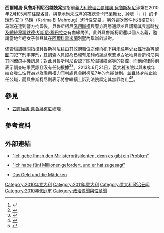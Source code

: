 {{disputed|time=2018-07-18T19:27:11+00:00}}
{{update|time=2018-07-18T19:27:11+00:00}}
{{noteTA
|1=zh-cn:贝卢斯科尼;zh-tw:貝魯斯柯尼;zh-hant:貝魯斯柯尼;zh-hk:貝盧斯科尼;zh-mo:貝盧斯科尼;
}}
'''西爾維奧·貝魯斯柯尼召雛妓案'''是指前[[義大利總理列表|義大利總理]][[西爾維奧·貝魯斯柯尼|西爾維奧·貝魯斯柯尼]]涉嫌在2010年2月和5月前往[[摩洛哥|摩洛哥]]，與當地尚未成年的夜總會[[卡巴萊|卡巴萊]]舞女、綽號「{{Link-fr|偷心露比|Ruby Rubacuori}}」（{{Lang|it|Ruby Rubacuori}}）的卡瑞玛·艾尔·马瑞（Karima El Mahroug）進行性交易<ref>{{Cite web |url= http://www.lemonde.fr/europe/chat/2012/12/10/le-retour-au-pouvoir-de-berlusconi-est-il-possible_1804015_3214.html |title= Berlusconi "se fiche complètement du sort de l'Italie" |author=  |date= 2012年11月12日 |publisher= 《[[世界報_(法國)|世界報]]》 |language=  |accessdate= 2013年6月25日 |quote=  |archive-date= 2016年5月16日 |archive-url= https://web.archive.org/web/20160516212247/http://www.lemonde.fr/europe/chat/2012/12/10/le-retour-au-pouvoir-de-berlusconi-est-il-possible_1804015_3214.html |dead-url= no }}{{fr}}</ref>。另外這次案件也指控艾尔·马瑞在遭到警方拘留後，貝魯斯柯尼[[瀆職|濫用職權]]與警方高層通話並且謊稱其與當時[[埃及總統|埃及總統]][[穆罕默德·胡斯尼·穆巴拉克|穆罕默德·胡斯尼·穆巴拉克]]有血緣關係。此外貝魯斯柯尼還以個人名義，邀請當地年輕女子參與其在[[阿爾科雷|阿爾科雷]][[米蘭|米蘭]]別墅內舉辦的派對。


儘管檢調機關指控貝魯斯柯尼藉由其政府職位之便而犯下與[[戀童|未成年少女]][[性交易|性行為]]等[[醜聞|醜聞]]而犯下刑事罪刑，且調查人員認為已經有足夠的證據來要求合法地{{Link-en|監看|Eavesdropping}}貝魯斯柯尼與其同僚的手機訊息；對此貝魯斯柯尼否認了關於召雛妓案等的指控，而他的律師則表示調查結果荒謬且沒有任何根據<ref>{{Cite web |url= http://www.time.com/time/world/article/0,8599,2042595,00.html |title= Did Italy's Berlusconi Pay for Sex? |author= {{Link-en|史帝芬·法瑞斯|Stephan Faris}} |date= 2011年6月14日 |publisher= 《[[時代_(雜誌)|時代]]》 |language= en |accessdate= 2013年6月25日 |quote=  |archive-date= 2013年8月23日 |archive-url= https://web.archive.org/web/20130823233423/http://www.time.com/time/world/article/0%2C8599%2C2042595%2C00.html |dead-url= no }}</ref><ref>{{Cite web |url= http://www.telegraph.co.uk/news/worldnews/europe/italy/8114902/Why-Silvio-Berlusconi-is-still-standing.html |title= Why Silvio Berlusconi is still standing |author= {{Link-en|詹姆斯·华尔斯顿|James Walston}} |date= 2010年11月6日 |publisher= 《[[每日電訊報|每日電訊報]]》 |language= en |accessdate= 2013年6月25日 |quote=  |archive-date= 2020年11月9日 |archive-url= https://web.archive.org/web/20201109031726/http://www.telegraph.co.uk/news/worldnews/europe/italy/8114902/Why-Silvio-Berlusconi-is-still-standing.html |dead-url= no }}</ref>。2013年6月24日，義大利法院以與未成​​年妓女發生性行為以及濫用權力而判處貝魯斯柯尼7年的有期徒刑，並且終身禁止擔任公職，而貝魯斯柯尼則表示將會繼續上訴到法院認定其無罪為止<ref>{{Cite web |url= http://www.guardian.co.uk/world/2013/jun/24/silvio-berlusconi-guilty-underage-prostitute |title= Berlusconi found guilty after case that cast spotlight on murky premiership |author= Lizzy Davies |date= 2013年6月25日 |publisher= 《[[衛報|衛報]]》 |language= en |accessdate= 2013年6月25日 |quote=  |archive-date= 2013年7月20日 |archive-url= https://web.archive.org/web/20130720143914/http://www.guardian.co.uk/world/2013/jun/24/silvio-berlusconi-guilty-underage-prostitute |dead-url= no }}</ref><ref>{{Cite web |url= http://www.bbc.co.uk/news/world-23034167 |title= Italian ex-PM Berlusconi sentenced in Ruby sex case |author= [[阿兰·约翰斯通|阿兰·约翰斯通]] |date= 2013年6月24日 |publisher= [[BBC新聞|BBC新聞]] |language= en |accessdate= 2013年6月25日 |quote=  |archive-date= 2014年5月6日 |archive-url= https://web.archive.org/web/20140506143755/http://www.bbc.co.uk/news/world-23034167 |dead-url= no }}</ref>。

== 參見 ==
* [[西爾維奧·貝魯斯柯尼|西爾維奧·貝魯斯柯尼]]總理

== 參考資料 ==
{{Reflist}}

== 外部連結 ==
* {{de}} [http://derstandard.at/1297821634133/Fall-Ruby---Protokolle-Teil-eins-Ich-gebe-Ihnen-den-Ministerpraesidenten-denn-es-gibt-ein-Problem "Ich gebe Ihnen den Ministerpräsidenten, denn es gibt ein Problem"] {{Wayback|url=http://derstandard.at/1297821634133/Fall-Ruby---Protokolle-Teil-eins-Ich-gebe-Ihnen-den-Ministerpraesidenten-denn-es-gibt-ein-Problem |date=20160330004652 }}
* {{de}} [http://derstandard.at/1301873873046/Protokolle-Teil-zwei-Ich-habe-fuenf-Millionen-gefordert-und-er-hat-zugesagt "Ich habe fünf Millionen gefordert, und er hat zugesagt"] {{Wayback|url=http://derstandard.at/1301873873046/Protokolle-Teil-zwei-Ich-habe-fuenf-Millionen-gefordert-und-er-hat-zugesagt |date=20160304064947 }}
* {{de}} [http://derstandard.at/1301873983940/Exklusiv-Ruby-Protokolle-Teil-drei-Das-Geld-und-die-Maedchen Das Geld und die Mädchen] {{Wayback|url=http://derstandard.at/1301873983940/Exklusiv-Ruby-Protokolle-Teil-drei-Das-Geld-und-die-Maedchen |date=20190623052239 }}

[[Category:2010年意大利|Category:2010年意大利]]
[[Category:2011年意大利|Category:2011年意大利]]
[[Category:意大利政治丑闻|Category:意大利政治丑闻]]
[[Category:2010年代庭审|Category:2010年代庭审]]
[[Category:政治醜聞與性醜聞|Category:政治醜聞與性醜聞]]